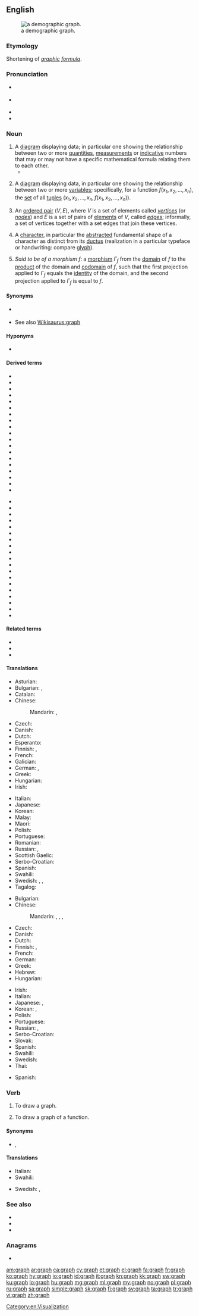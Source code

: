 {{also|Graph|-graph}}
==English==
{{wikipedia}}
[[File:Demography graphic of Pichilemu.png|thumb|a demographic graph.]]

===Etymology===
{{PIE root|en|gerbʰ}}
Shortening of ''[[graphic]] [[formula]]''.

===Pronunciation===
* {{a|RP}} {{IPA|/ɡɹɑːf/|lang=en}}
* {{a|US|Northern England}} {{IPA|/ɡɹæf/|lang=en}}
* {{audio|en-us-graph.ogg|Audio (US)|lang=en}}
* {{rhymes|ɑːf|æf|lang=en}}

===Noun===
{{en-noun}}

# A [[diagram]] displaying data; in particular one showing the relationship between two or more [[quantity|quantities]], [[measurement]]s or [[indicative]] numbers that may or may not have a specific mathematical formula relating them to each other.
#* {{quote-magazine|date=2012-03
|author=[[w:Brian Hayes (scientist)|Brian Hayes]]
|title=Pixels or Perish
|volume=100|issue=2|page=106
|magazine=[[w:American Scientist|American Scientist]]
|url=http://www.americanscientist.org/issues/pub/pixels-or-perish
|passage=Drawings and pictures are more than mere ornaments in scientific discourse. Blackboard sketches, geological maps, diagrams of molecular structure, astronomical photographs, MRI images, the many varieties of statistical charts and '''graphs''': These pictorial devices are indispensable tools for presenting evidence, for explaining a theory, for telling a story.}}
# {{lb|en|mathematics}} A [[diagram]] displaying data, in particular one showing the relationship between two or more [[variable]]s; specifically, for a function <math>f(x_1, x_2, \ldots, x_n)</math>, the [[set]] of all [[tuple]]s <math>(x_1, x_2, \ldots, x_n, f(x_1, x_2, \ldots, x_n))</math>.
# {{lb|en|graph theory}} An [[ordered pair]] <math>(V,E)</math>, where <math>V</math> is a set of elements called ''[[vertex|vertices]]'' (or ''[[node]]s'') and <math>E</math> is a set of pairs of [[element]]s of <math>V</math>, called ''[[edge]]s''; informally, a set of vertices together with a set edges that join these vertices.
# {{lb|en|typography}} A [[character]], in particular the [[abstracted]] fundamental shape of a character as distinct from its [[ductus]] (realization in a particular typeface or handwriting: compare [[glyph]]).
# {{lb|en|category theory}} ''Said to be of a morphism f'': a [[morphism]] <math>\Gamma_f</math> from the [[domain]] of ''f'' to the [[categorical product|product]] of the domain and [[codomain]] of ''f'', such that the first projection applied to <math>\Gamma_f</math> equals the [[identity morphism|identity]] of the domain, and the second projection applied to <math>\Gamma_f</math> is equal to ''f''.

====Synonyms====
* {{sense|in graph theory}} {{l|en|undirected graph}}
* See also [[Wikisaurus:graph]]

====Hyponyms====
* {{sense|in graph theory}} {{l|en|tree}}

====Derived terms====
{{der-top}}
* {{l|en|acyclic graph}}
* {{l|en|biased graph}}
* {{l|en|biconnected graph}}
* {{l|en|bipartite graph}}
* {{l|en|complete graph}}
* {{l|en|connected graph}}
* {{l|en|directed graph}}
* {{l|en|Eulerian graph}}
* {{l|en|graph articulation}}
* {{l|en|graph centre}}
* {{l|en|graph eccentricity}}
* {{l|en|graph eigenvalue}}
* {{l|en|graph geodesic}}
* {{l|en|graph minor}}
* {{l|en|graph polynomial}}
* {{l|en|graph spectrum}}
* {{l|en|graph thickness}}
* {{l|en|graphic matroid}}
* {{l|en|graphoid}}
{{der-mid}}
* {{l|en|Hamiltonian graph}}
* {{l|en|hypergraph}}
* {{l|en|line graph}}
* {{l|en|multigraph}}
* {{l|en|object graph}}
* {{l|en|Petersen graph}}
* {{l|en|planar graph}}
* {{l|en|pseudograph}}
* {{l|en|random graph}}
* {{l|en|regular graph}}
* {{l|en|signed graph}}
* {{l|en|small world graph}}
* {{l|en|strongly regular graph}}
* {{l|en|subgraph}}
* {{l|en|superregular graph}}
* {{l|en|undirected graph}}
* {{l|en|unicursal graph}}
* {{l|en|voltage graph}}
* {{l|en|weighted graph}}
{{der-bottom}}

====Related terms====
* {{l|en|graphic}}
* {{l|en|graphical}}
* {{l|en|graphism}}

====Translations====
{{trans-top|mathematical diagram}}
* Asturian: {{t|ast|gráficu|m}}
* Bulgarian: {{t+|bg|графика|f|sc=Cyrl}}, {{t+|bg|диаграма|f|sc=Cyrl}}
* Catalan: {{t+|ca|gràfic|m}}
* Chinese:
*: Mandarin: {{t+|cmn|圖表|sc=Hani}}, {{t+|cmn|图表|tr=túbiǎo|sc=Hani}}
* Czech: {{t|cs|graf|m}}
* Danish: {{t+|da|graf|c}}
* Dutch: {{t+|nl|grafiek}}
* Esperanto: {{t|eo|grafeo}}
* Finnish: {{t+|fi|diagrammi}}, {{t|fi|kaaviokuva}}
* French: {{t+|fr|graphique|m}}
* Galician: {{t|gl|gráfico|m}}
* German: {{t+|de|Graph|m}}, {{t|de|Funktionsgraph|m}}
* Greek: {{t+|el|γράφημα|n}}
* Hungarian: {{t+|hu|ábra}}
* Irish: {{t|ga|graf|m}}
{{trans-mid}}
* Italian: {{t+|it|grafico|m}}
* Japanese: {{t|ja|グラフ|tr=gurafu}}
* Korean: {{t+|ko|그래프|sc=Kore}}
* Malay: {{t|ms|graf}}
* Maori: {{t|mi|kauwhata}}
* Polish: {{t+|pl|wykres|m}}
* Portuguese: {{t+|pt|gráfico|m}}
* Romanian: {{t+|ro|grafic|m}}
* Russian: {{t+|ru|гра́фик|m}}, {{t+|ru|диагра́мма|f}}
* Scottish Gaelic: {{t|gd|graf|m}}
* Serbo-Croatian: {{t+|sh|graf|m}}
* Spanish: {{t+|es|gráfico|m}}
* Swahili: {{t+|sw|jedwali}}
* Swedish: {{t+|sv|diagram|n}}, {{t+|sv|graf|c}}, {{t+|sv|kurva|c}}
* Tagalog: {{t|tl|talangguhit}}
{{trans-bottom}}

{{trans-top|an ordered pair in graph theory}}
* Bulgarian: {{t|bg|граф|m}}
* Chinese:
*: Mandarin: {{t+|cmn|圖|sc=Hani}}, {{t+|cmn|图|tr=tú|sc=Hani}}, {{t+|cmn|圖表|sc=Hani}}, {{t+|cmn|图表|tr=túbiǎo|sc=Hani}}
* Czech: {{t|cs|graf|m}}
* Danish: {{t+|da|graf|c}}
* Dutch: {{t+|nl|graaf}}
* Finnish: {{t+|fi|graafi}}, {{t+|fi|verkko}}
* French: {{t+|fr|graphe|m}}
* German: {{t+|de|Graph|m}}
* Greek: {{t+|el|γράφημα|n}}
* Hebrew: {{t+|he|גְּרָף|m|tr=graf}}
* Hungarian: {{t+|hu|gráf}}
{{trans-mid}}
* Irish: {{t|ga|graf|m}}
* Italian: {{t+|it|grafo|m}}
* Japanese: {{t|ja|グラフ|tr=gurafu}}, {{t|ja|図表|tr=ずひょう, zuhyō|sc=Jpan}}
* Korean: {{t+|ko|그래프|sc=Kore}}, {{t|ko|도표|sc=Kore}}
* Polish: {{t+|pl|graf}}
* Portuguese: {{t+|pt|grafo|m}}
* Russian: {{t+|ru|граф|m}}, {{t+|ru|диагра́мма|f}}
* Serbo-Croatian: {{t+|sh|graf|m}}
* Slovak: {{t+|sk|graf|m}}
* Spanish: {{t|es|grafo|m}}
* Swahili: {{t+|sw|jedwali}}
* Swedish: {{t+|sv|graf|c}}
* Thai: {{t+|th|กราฟ|tr=gràaf}}
{{trans-bottom}}

<!--Remove this section once all of the translations below have been moved into the tables above.-->
{{checktrans-top}}
* Spanish: {{t-check|es|grafo|m}}
{{trans-bottom}}

===Verb===
{{en-verb}}

# {{lb|en|transitive}} To draw a graph.
# {{lb|en|transitive|mathematics}} To draw a graph of a function.

====Synonyms====
* {{sense|draw a graph of}} {{l|en|plot}}, {{l|en|chart}}

====Translations====
{{trans-top|draw a graph of}}
* Italian: {{t|it|graficare}}
* Swahili: {{t+|sw|jedwali}}
{{trans-mid}}
* Swedish: {{t+|sv|plotta}}, {{t|sv|rita diagram}}
{{trans-bottom}}

===See also===
* {{l|en|plot}}
* {{l|en|diagram}}
* {{l|en|axis}}

===Anagrams===
* {{l|en|phrag}}

[[Category:en:Visualization]]

[[am:graph]]
[[ar:graph]]
[[ca:graph]]
[[cy:graph]]
[[et:graph]]
[[el:graph]]
[[fa:graph]]
[[fr:graph]]
[[ko:graph]]
[[hy:graph]]
[[io:graph]]
[[id:graph]]
[[it:graph]]
[[kn:graph]]
[[kk:graph]]
[[sw:graph]]
[[ku:graph]]
[[lo:graph]]
[[hu:graph]]
[[mg:graph]]
[[ml:graph]]
[[my:graph]]
[[no:graph]]
[[pl:graph]]
[[ru:graph]]
[[sa:graph]]
[[simple:graph]]
[[sk:graph]]
[[fi:graph]]
[[sv:graph]]
[[ta:graph]]
[[tr:graph]]
[[vi:graph]]
[[zh:graph]]